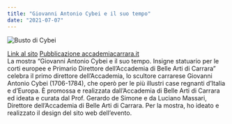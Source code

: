 ```yaml
---
title: "Giovanni Antonio Cybei e il suo tempo"
date: "2021-07-07"
---
```


![Busto di Cybei](./cybei.png)

<div className="flex flex-col">
    <a href="https://www.accademiacarrara.it/img/mcybei/index.html">Link al sito</a>
    <a href="https://www.accademiacarrara.it/it/mostra-cybei-2021">Pubblicazione accademiacarrara.it</a>
</div>
La mostra “Giovanni Antonio Cybei e il suo tempo. Insigne statuario per le corti europee e Primario Direttore dell’Accademia di Belle Arti di Carrara” celebra il primo direttore dell’Accademia, lo scultore carrarese Giovanni Antonio Cybei (1706-1784), che operò per le più illustri case regnanti d’Italia e d’Europa. È promossa e realizzata dall’Accademia di Belle Arti di Carrara ed ideata e curata dal Prof. Gerardo de Simone e da Luciano Massari, Direttore dell’Accademia di Belle Arti di Carrara. Per la mostra, ho ideato e realizzato il design del sito web dell’evento.